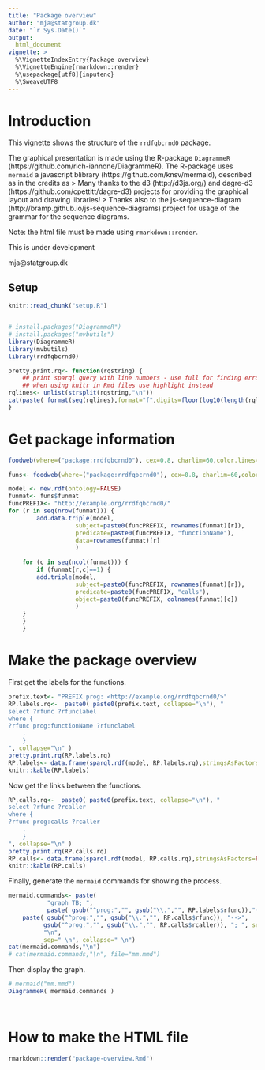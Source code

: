 ```yaml
---
title: "Package overview"
author: "mja@statgroup.dk"
date: "`r Sys.Date()`"
output: 
  html_document
vignette: >
  %\VignetteIndexEntry{Package overview}
  %\VignetteEngine{rmarkdown::render}
  %\usepackage[utf8]{inputenc}
  %\SweaveUTF8
---
```


# Introduction

This vignette shows the structure of the `rrdfqbcrnd0` package.

The graphical presentation is made using the R-package `DiagrammeR` (https://github.com/rich-iannone/DiagrammeR). The R-package uses `mermaid` a javascript blibrary (https://github.com/knsv/mermaid), described as in the credits as
> Many thanks to the d3 (http://d3js.org/) and dagre-d3 (https://github.com/cpettitt/dagre-d3) projects for providing the graphical layout and drawing libraries!
> Thanks also to the js-sequence-diagram (http://bramp.github.io/js-sequence-diagrams) project for usage of the grammar for the sequence diagrams.

Note: the html file must be made using `rmarkdown::render`.

This is under development

mja@statgroup.dk 


## Setup

```r
knitr::read_chunk("setup.R")
```
```r
```
```r
# install.packages("DiagrammeR")
# install.packages("mvbutils")
library(DiagrammeR)
library(mvbutils)
library(rrdfqbcrnd0)

pretty.print.rq<- function(rqstring) {
    ## print sparql query with line numbers - use full for finding errors
    ## when using knitr in Rmd files use highlight instead
rqlines<- unlist(strsplit(rqstring,"\n"))
cat(paste( format(seq(rqlines),format="f",digits=floor(log10(length(rqlines)+1))), rqlines, sep=": ", collapse="\n"),"\n")
}

```

# Get package information

```r
foodweb(where=("package:rrdfqbcrnd0"), cex=0.8, charlim=60,color.lines=FALSE)

funs<- foodweb(where=("package:rrdfqbcrnd0"), cex=0.8, charlim=60,color.lines=FALSE)

model <- new.rdf(ontology=FALSE)
funmat<- funs$funmat
funcPREFIX<- "http://example.org/rrdfqbcrnd0/"
for (r in seq(nrow(funmat))) {
        add.data.triple(model,
                   subject=paste0(funcPREFIX, rownames(funmat)[r]),
                   predicate=paste0(funcPREFIX, "functionName"),
                   data=rownames(funmat)[r]
                   )
    
    for (c in seq(ncol(funmat))) {
        if (funmat[r,c]==1) {
        add.triple(model,
                   subject=paste0(funcPREFIX, rownames(funmat)[r]),
                   predicate=paste0(funcPREFIX, "calls"),
                   object=paste0(funcPREFIX, colnames(funmat)[c])
                   )
    }
    }
    }        

```

# Make the package overview

First get the labels for the functions.
```r
prefix.text<- "PREFIX prog: <http://example.org/rrdfqbcrnd0/>"
RP.labels.rq<-  paste0( paste0(prefix.text, collapse="\n"), "
select ?rfunc ?rfunclabel
where {
?rfunc prog:functionName ?rfunclabel
    .
    }
", collapse="\n" )
pretty.print.rq(RP.labels.rq)
RP.labels<- data.frame(sparql.rdf(model, RP.labels.rq),stringsAsFactors=FALSE)
knitr::kable(RP.labels)
```

Now get the links between the functions.
```r
RP.calls.rq<-  paste0( paste0(prefix.text, collapse="\n"), "
select ?rfunc ?rcaller
where {
?rfunc prog:calls ?rcaller
    .
    }
", collapse="\n" )
pretty.print.rq(RP.calls.rq)
RP.calls<- data.frame(sparql.rdf(model, RP.calls.rq),stringsAsFactors=FALSE)
knitr::kable(RP.calls)
```

Finally, generate the `mermaid` commands for showing the process.
```r
mermaid.commands<- paste(
           "graph TB; ", 
           paste( gsub("^prog:","", gsub("\\.","", RP.labels$rfunc)),"(", RP.labels$rfunclabel, "); ", sep="", collapse=" \n" ),
    paste( gsub("^prog:","", gsub("\\.","", RP.calls$rfunc)), "-->",
          gsub("^prog:","", gsub("\\.","", RP.calls$rcaller)), "; ", sep="", collapse=" \n" ),
          "\n",
          sep=" \n", collapse=" \n")
cat(mermaid.commands,"\n")
# cat(mermaid.commands,"\n", file="mm.mmd")

```

Then display the graph.
```r
# mermaid("mm.mmd")
DiagrammeR( mermaid.commands )

    
```


# How to make the HTML file

```r
rmarkdown::render("package-overview.Rmd")
```
